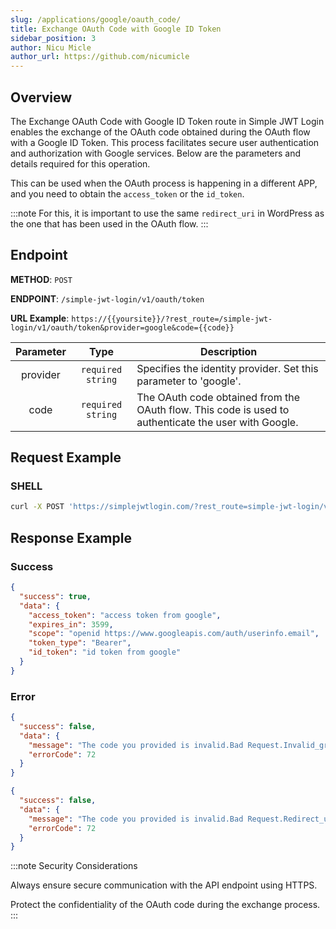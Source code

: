 ```yaml
---
slug: /applications/google/oauth_code/
title: Exchange OAuth Code with Google ID Token
sidebar_position: 3
author: Nicu Micle
author_url: https://github.com/nicumicle
---
```



## Overview

The Exchange OAuth Code with Google ID Token route in Simple JWT Login enables the exchange of the OAuth code obtained during the OAuth flow with a Google ID Token. This process facilitates secure user authentication and authorization with Google services. Below are the parameters and details required for this operation.

This can be used when the OAuth process is happening in a different APP, and you need to obtain the `access_token` or the `id_token`.

:::note
For this, it is important to use the same `redirect_uri` in WordPress as the one that has been used in the OAuth flow.
:::

## Endpoint

**METHOD**:  `POST`

**ENDPOINT**: `/simple-jwt-login/v1/oauth/token`

**URL Example**: `https://{{yoursite}}/?rest_route=/simple-jwt-login/v1/oauth/token&provider=google&code={{code}}`

| Parameter       |   Type           |   Description|
| :-------------: | :--------------: | ------------ |
|   provider  | `required` `string` | Specifies the identity provider. Set this parameter to 'google'. |
|   code  | `required` `string` | The OAuth code obtained from the OAuth flow. This code is used to authenticate the user with Google. |

## Request Example

### SHELL

```bash
curl -X POST 'https://simplejwtlogin.com/?rest_route=simple-jwt-login/v1/oauth/token&code=my-code'
```

## Response Example

### Success
```json
{
  "success": true,
  "data": {
    "access_token": "access token from google",
    "expires_in": 3599,
    "scope": "openid https://www.googleapis.com/auth/userinfo.email",
    "token_type": "Bearer",
    "id_token": "id token from google"
  }
}
```

### Error

```json
{
  "success": false,
  "data": {
    "message": "The code you provided is invalid.Bad Request.Invalid_grant",
    "errorCode": 72
  }
}
```

```json
{
  "success": false,
  "data": {
    "message": "The code you provided is invalid.Bad Request.Redirect_uri_mismatch",
    "errorCode": 72
  }
}
```


:::note Security Considerations

Always ensure secure communication with the API endpoint using HTTPS.

Protect the confidentiality of the OAuth code during the exchange process.
:::



